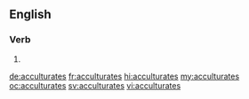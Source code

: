 ==English==

===Verb===
{{head|en|verb form}}

# {{en-third-person singular of|acculturate}}

[[de:acculturates]]
[[fr:acculturates]]
[[hi:acculturates]]
[[my:acculturates]]
[[oc:acculturates]]
[[sv:acculturates]]
[[vi:acculturates]]